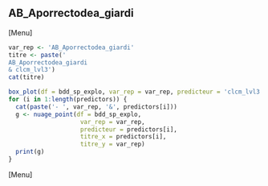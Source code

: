 ##  AB_Aporrectodea_giardi
[Menu]
```r
var_rep <- 'AB_Aporrectodea_giardi'
titre <- paste('
AB_Aporrectodea_giardi
& clcm_lvl3')
cat(titre)

box_plot(df = bdd_sp_explo, var_rep = var_rep, predicteur = 'clcm_lvl3', titre_x = 'clcm_lvl3', titre_y = var_rep)
for (i in 1:length(predictors)) {
  cat(paste('- ', var_rep, '&', predictors[i]))
  g <- nuage_point(df = bdd_sp_explo,
                    var_rep = var_rep,
                    predicteur = predictors[i],
                    titre_x = predictors[i],
                    titre_y = var_rep)
  print(g)
}
```
[Menu] 



